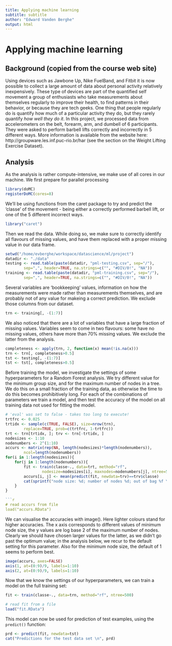 ```yaml
---
title: Applying machine learning
subtitle: subtitle
author: "Edward Vanden Berghe"
output: html
---
```


# Applying machine learning

## Background (copied from the course web site)
Using devices such as Jawbone Up, Nike FuelBand, and Fitbit it is now possible 
to collect a large amount of data about personal activity relatively 
inexpensively. These type of devices are part of the quantified self movement
a group of enthusiasts who take measurements about themselves regularly to 
improve their health, to find patterns in their behavior, or because they are 
tech geeks. One thing that people regularly do is quantify how much of a 
particular activity they do, but they rarely quantify *how well they do it*. 
In this project, we processed data from accelerometers on the belt, forearm, 
arm, and dumbell of 6 participants. They were asked to perform barbell lifts 
correctly and incorrectly in 5 different ways. More information is available 
from the website here: http://groupware.les.inf.puc-rio.br/har (see the section 
on the Weight Lifting Exercise Dataset). 

## Analysis
As the analysis is rather compute-intensive, we make use of all cores in our machine.
We first prepare for parallel processing

```r
library(doMC)
registerDoMC(cores=8)
```

We'll be using functions from the caret package to try and predict the 'classe'
of the movement - being either a correctly performed barbell lift, or one of the 5
different incorrect ways.
```r
library("caret")
```

Then we read the data. While doing so, we make sure to correctly identify all 
flavours of missing values, and have them replaced with a proper missing value in our data frame.
```r
setwd("/home/evberghe/workspace/datascience/ml/project")
datadir <- "./data"
testing <- read.table(paste(datadir, "pml-testing.csv", sep="/"), 
		sep=",", header=TRUE, na.strings=c("", "#DIV/0!", "NA"))
training <- read.table(paste(datadir, "pml-training.csv", sep="/"), 
		sep=",", header=TRUE, na.strings=c("", "#DIV/0!", "NA"))
```

Several variables are 'bookkeeping' values, information on how the measurements 
were made rather than measurements themselves, and are probably not of any 
value for makeing a correct prediction. We exclude those columns from our 
dataset.

```r
trn <- training[, -(1:7)]
```

We also noticed that there are a lot of variables that have a large fraction of missing values.
Variables seem to come in two flavours: some have no missing values, others have more than 70% missing values.
We exclude the latter from the analysis.
```r
completeness <- apply(trn, 2, function(x) mean(!is.na(x)))
trn <- trn[, completeness>0.5]
tst <- testing[, -(1:7)]
tst <- tst[, completeness>0.5]
```

Before training the model, we investigate the settings of some hyperparameters
for a Random Forest analysis.
We try different value for the minimum group size, and for the maximum number of nodes in a tree.
We do this on a small fraction of the training data, as otherwise the time to
do this becomes prohibitively long. For each of the combinations of 
parameters we train a model, and then test the accuracy of the model
on all training data not used for fitting the model.

```r
# 'eval' was set to false - takes too long to execute! 
trtfrc <- 0.025
trtidx <- sample(c(TRUE, FALSE), size=nrow(trn), 
		replace=TRUE, prob=c(trtfrc, 1-trtfrc))
trt <- trn[trtidx, ]; trv <- trn[-trtidx, ]
nodesizes <- 1:10
nodenumbers <- 2^(1:10)
accurs <- matrix(rep(NA, length(nodesizes)*length(nodenumbers)), 
		ncol=length(nodenumbers))
for(i in 1:length(nodesizes)){
	for(j in 1:length(nodenumbers)){
		fit <- train(classe~., data=trt, method="rf", 
				nodesize=nodesizes[i], maxnodes=nodenumbers[j], ntree=500)
		accurs[i, j] <- mean(predict(fit, newdata=trv)==trv$classe)
		cat(sprintf("node size: %d; number of nodes %d; out of bag %f \n", nodesizes[i], nodenumbers[j], accurs[i, j]))
	}	
}

```r
# read accurs from file
load("accurs.RData")
```

We can visualise the accuracies with image(). Here lighter colours stand for higher accuracies.
The x axis corresponds to different values of minimum node size, the y values are log base 2 of the 
maximum number of nodes. Clearly we should have chosen larger values for the latter, as we didn't
go past the optimum value; in the analysis below, we recur to the default setting for this parameter. 
Also for the minimum node size, the default of 1 seems to perform best.

```r
image(accurs, axes=FALSE)
axis(1, at=(0:9)/9, labels=1:10)
axis(2, at=(0:9)/9, labels=1:10)
```

Now that we know the settings of our hyperparameters, we can train a model
on the full training set:

```r
fit <- train(classe~., data=trn, method="rf", ntree=500)
```
```r
# read fit from a file
load("fit.RData")
```
This model can now be used for prediction of test examples, using the `predict()` function:

```r
prd <- predict(fit, newdata=tst)
cat("Predictions for the test data set \n", prd)
```


